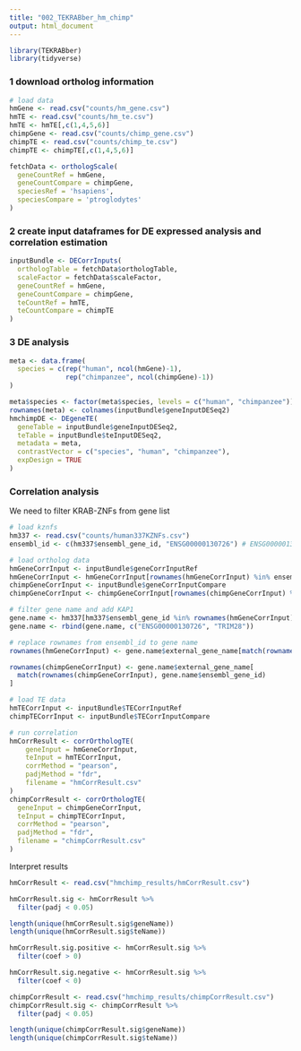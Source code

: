 ```yaml
---
title: "002_TEKRABber_hm_chimp"
output: html_document
---
```


```r
library(TEKRABber)
library(tidyverse)
```

### 1 download ortholog information
```r
# load data
hmGene <- read.csv("counts/hm_gene.csv")
hmTE <- read.csv("counts/hm_te.csv")
hmTE <- hmTE[,c(1,4,5,6)]
chimpGene <- read.csv("counts/chimp_gene.csv")
chimpTE <- read.csv("counts/chimp_te.csv")
chimpTE <- chimpTE[,c(1,4,5,6)]

fetchData <- orthologScale(
  geneCountRef = hmGene,
  geneCountCompare = chimpGene,
  speciesRef = 'hsapiens',
  speciesCompare = 'ptroglodytes'
)
```

### 2 create input dataframes for DE expressed analysis and correlation estimation
```r
inputBundle <- DECorrInputs(
  orthologTable = fetchData$orthologTable,
  scaleFactor = fetchData$scaleFactor,
  geneCountRef = hmGene,
  geneCountCompare = chimpGene,
  teCountRef = hmTE,
  teCountCompare = chimpTE
)
```
### 3 DE analysis
```r
meta <- data.frame(
  species = c(rep("human", ncol(hmGene)-1), 
              rep("chimpanzee", ncol(chimpGene)-1))
)

meta$species <- factor(meta$species, levels = c("human", "chimpanzee"))
rownames(meta) <- colnames(inputBundle$geneInputDESeq2)
hmchimpDE <- DEgeneTE(
  geneTable = inputBundle$geneInputDESeq2,
  teTable = inputBundle$teInputDESeq2,
  metadata = meta,
  contrastVector = c("species", "human", "chimpanzee"),
  expDesign = TRUE
)

```
### Correlation analysis
We need to filter KRAB-ZNFs from gene list
```r
# load kznfs 
hm337 <- read.csv("counts/human337KZNFs.csv")
ensembl_id <- c(hm337$ensembl_gene_id, "ENSG00000130726") # ENSG00000130726 = KAP1, TRIM28

# load ortholog data
hmGeneCorrInput <- inputBundle$geneCorrInputRef
hmGeneCorrInput <- hmGeneCorrInput[rownames(hmGeneCorrInput) %in% ensembl_id,]
chimpGeneCorrInput <- inputBundle$geneCorrInputCompare
chimpGeneCorrInput <- chimpGeneCorrInput[rownames(chimpGeneCorrInput) %in% ensembl_id,]

# filter gene name and add KAP1
gene.name <- hm337[hm337$ensembl_gene_id %in% rownames(hmGeneCorrInput),]
gene.name <- rbind(gene.name, c("ENSG00000130726", "TRIM28"))

# replace rownames from ensembl_id to gene name
rownames(hmGeneCorrInput) <- gene.name$external_gene_name[match(rownames(hmGeneCorrInput), gene.name$ensembl_gene_id)]

rownames(chimpGeneCorrInput) <- gene.name$external_gene_name[
  match(rownames(chimpGeneCorrInput), gene.name$ensembl_gene_id)
]

# load TE data
hmTECorrInput <- inputBundle$TECorrInputRef
chimpTECorrInput <- inputBundle$TECorrInputCompare

# run correlation
hmCorrResult <- corrOrthologTE(
    geneInput = hmGeneCorrInput,
    teInput = hmTECorrInput,
    corrMethod = "pearson",
    padjMethod = "fdr",
    filename = "hmCorrResult.csv"
)
chimpCorrResult <- corrOrthologTE(
  geneInput = chimpGeneCorrInput,
  teInput = chimpTECorrInput,
  corrMethod = "pearson",
  padjMethod = "fdr",
  filename = "chimpCorrResult.csv"
)


```

Interpret results

```r
hmCorrResult <- read.csv("hmchimp_results/hmCorrResult.csv")

hmCorrResult.sig <- hmCorrResult %>% 
  filter(padj < 0.05)

length(unique(hmCorrResult.sig$geneName))
length(unique(hmCorrResult.sig$teName))

hmCorrResult.sig.positive <- hmCorrResult.sig %>%
  filter(coef > 0) 

hmCorrResult.sig.negative <- hmCorrResult.sig %>%
  filter(coef < 0)

```



```r
chimpCorrResult <- read.csv("hmchimp_results/chimpCorrResult.csv")
chimpCorrResult.sig <- chimpCorrResult %>%
  filter(padj < 0.05)

length(unique(chimpCorrResult.sig$geneName))
length(unique(chimpCorrResult.sig$teName))
```

